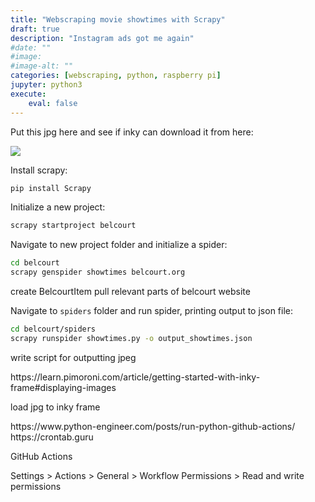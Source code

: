 ```yaml
---
title: "Webscraping movie showtimes with Scrapy"
draft: true
description: "Instagram ads got me again"
#date: ""
#image: 
#image-alt: ""
categories: [webscraping, python, raspberry pi]
jupyter: python3
execute:
    eval: false
---
```


Put this jpg here and see if inky can download it from here:

![](result.jpg)



Install scrapy:

```python
pip install Scrapy
```

Initialize a new project:

```bash
scrapy startproject belcourt
```

Navigate to new project folder and initialize a spider:

```bash
cd belcourt
scrapy genspider showtimes belcourt.org
```

create BelcourtItem pull relevant parts of belcourt website

Navigate to `spiders` folder and run spider, printing output to json file:

```bash
cd belcourt/spiders
scrapy runspider showtimes.py -o output_showtimes.json
```

write script for outputting jpeg

https://learn.pimoroni.com/article/getting-started-with-inky-frame#displaying-images

load jpg to inky frame

https://www.python-engineer.com/posts/run-python-github-actions/ https://crontab.guru

GitHub Actions

Settings \> Actions \> General \> Workflow Permissions \> Read and write permissions

